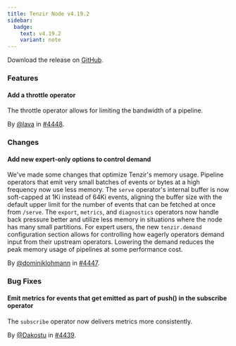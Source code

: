 ```yaml
---
title: Tenzir Node v4.19.2
sidebar:
  badge:
    text: v4.19.2
    variant: note
---
```


Download the release on [GitHub](https://github.com/tenzir/tenzir/releases/tag/v4.19.2).

### Features

#### Add a throttle operator

The throttle operator allows for limiting the bandwidth of a pipeline.

By [@lava](https://github.com/lava) in [#4448](https://github.com/tenzir/tenzir/pull/4448).

### Changes

#### Add new expert-only options to control demand

We've made some changes that optimize Tenzir's memory usage. Pipeline operators
that emit very small batches of events or bytes at a high frequency now use less
memory. The `serve` operator's internal buffer is now soft-capped at 1Ki instead
of 64Ki events, aligning the buffer size with the default upper limit for the
number of events that can be fetched at once from `/serve`. The `export`,
`metrics`, and `diagnostics` operators now handle back pressure better and
utilize less memory in situations where the node has many small partitions. For
expert users, the new `tenzir.demand` configuration section allows for
controlling how eagerly operators demand input from their upstream operators.
Lowering the demand reduces the peak memory usage of pipelines at some
performance cost.

By [@dominiklohmann](https://github.com/dominiklohmann) in [#4447](https://github.com/tenzir/tenzir/pull/4447).

### Bug Fixes

#### Emit metrics for events that get emitted as part of push() in the subscribe operator

The `subscribe` operator now delivers metrics more consistently.

By [@Dakostu](https://github.com/Dakostu) in [#4439](https://github.com/tenzir/tenzir/pull/4439).
